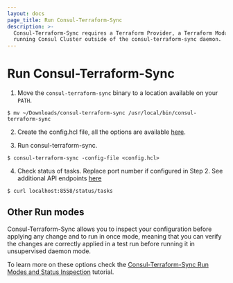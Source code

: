 ```yaml
---
layout: docs
page_title: Run Consul-Terraform-Sync
description: >-
  Consul-Terraform-Sync requires a Terraform Provider, a Terraform Module and a
  running Consul Cluster outside of the consul-terraform-sync daemon.
---
```



# Run Consul-Terraform-Sync

1. Move the `consul-terraform-sync` binary to a location available on your `PATH`.

  ```shell-session
  $ mv ~/Downloads/consul-terraform-sync /usr/local/bin/consul-terraform-sync
  ```

2. Create the config.hcl file, all the options are available [here](/docs/nia/installation/configuration).

3. Run consul-terraform-sync.

  ```shell-session
  $ consul-terraform-sync -config-file <config.hcl>
  ```

4. Check status of tasks. Replace port number if configured in Step 2. See additional API endpoints [here](/docs/nia/api)

  ```shell-session
  $ curl localhost:8558/status/tasks
  ```

## Other Run modes

Consul-Terraform-Sync allows you to inspect your configuration before applying 
any change and to run in once mode, meaning that you can verify the changes are 
correctly applied in a test run before running it in unsupervised daemon mode.

To learn more on these options check the 
[Consul-Terraform-Sync Run Modes and Status Inspection](https://learn.hashicorp.com/tutorials/consul/consul-terraform-sync-run-and-inspect?utm_source=WEBSITE&utm_medium=WEB_IO&utm_offer=ARTICLE_PAGE&utm_content=DOCS) tutorial.
